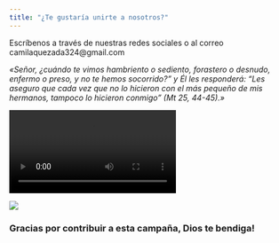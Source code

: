 ```yaml
---
title: "¿Te gustaría unirte a nosotros?"
---
```

Escríbenos a través de nuestras redes sociales o al correo camilaquezada324@gmail.com

*«Señor, ¿cuándo te vimos hambriento o sediento, forastero o desnudo, enfermo o preso, y no te hemos socorrido?”
y Él les responderá: “Les aseguro que cada vez que no lo hicieron con el más pequeño de mis hermanos, tampoco lo hicieron conmigo” (Mt 25, 44-45).»*

![](Capturas/entrega_Fidel.mp4)

![](Capturas/maxima_proteccion.jpeg)

### Gracias por contribuir a esta campaña, Dios te bendiga!